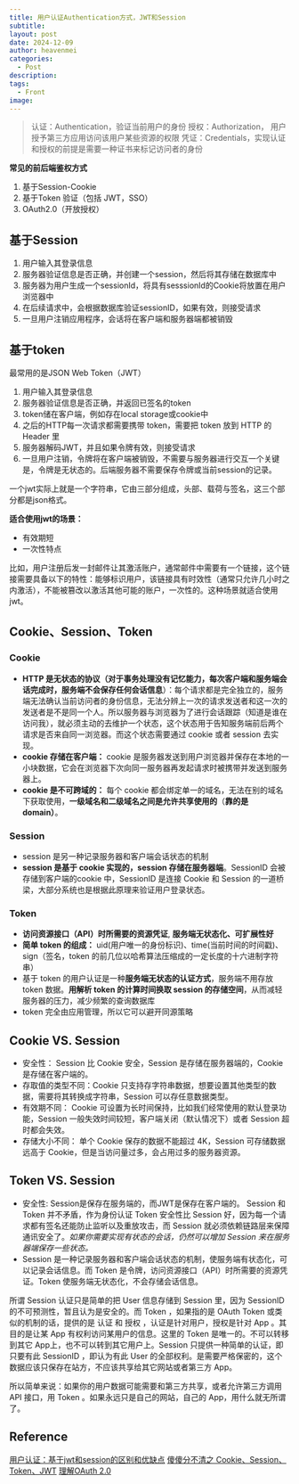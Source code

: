 ```yaml
---
title: 用户认证Authentication方式，JWT和Session
subtitle: 
layout: post
date: 2024-12-09
author: heavenmei
categories:
  - Post
description: 
tags:
  - Front
image:
---
```


> 认证：Authentication，验证当前用户的身份
> 授权：Authorization， 用户授予第三方应用访问该用户某些资源的权限
> 凭证：Credentials，实现认证和授权的前提是需要一种证书来标记访问者的身份


**常见的前后端鉴权方式**
1. 基于Session-Cookie
2. 基于Token 验证（包括 JWT，SSO）
3. OAuth2.0（开放授权）

## 基于Session
1. 用户输入其登录信息
2. 服务器验证信息是否正确，并创建一个session，然后将其存储在数据库中
3. 服务器为用户生成一个sessionId，将具有sesssionId的Cookie将放置在用户浏览器中
4. 在后续请求中，会根据数据库验证sessionID，如果有效，则接受请求
5. 一旦用户注销应用程序，会话将在客户端和服务器端都被销毁




## 基于token
最常用的是JSON Web Token（JWT）

1. 用户输入其登录信息
2. 服务器验证信息是否正确，并返回已签名的token
3. token储在客户端，例如存在local storage或cookie中
4. 之后的HTTP每一次请求都需要携带 token，需要把 token 放到 HTTP 的 Header 里
5. 服务器解码JWT，并且如果令牌有效，则接受请求
6. 一旦用户注销，令牌将在客户端被销毁，不需要与服务器进行交互一个关键是，令牌是无状态的。后端服务器不需要保存令牌或当前session的记录。


一个jwt实际上就是一个字符串，它由三部分组成，头部、载荷与签名，这三个部分都是json格式。





**适合使用jwt的场景：**
- 有效期短
- 一次性特点

比如，用户注册后发一封邮件让其激活账户，通常邮件中需要有一个链接，这个链接需要具备以下的特性：能够标识用户，该链接具有时效性（通常只允许几小时之内激活），不能被篡改以激活其他可能的账户，一次性的。这种场景就适合使用jwt。



## Cookie、Session、Token

### Cookie
- **HTTP 是无状态的协议（对于事务处理没有记忆能力，每次客户端和服务端会话完成时，服务端不会保存任何会话信息**）：每个请求都是完全独立的，服务端无法确认当前访问者的身份信息，无法分辨上一次的请求发送者和这一次的发送者是不是同一个人。所以服务器与浏览器为了进行会话跟踪（知道是谁在访问我），就必须主动的去维护一个状态，这个状态用于告知服务端前后两个请求是否来自同一浏览器。而这个状态需要通过 cookie 或者 session 去实现。
- **cookie 存储在客户端：** cookie 是服务器发送到用户浏览器并保存在本地的一小块数据，它会在浏览器下次向同一服务器再发起请求时被携带并发送到服务器上。
- **cookie 是不可跨域的：** 每个 cookie 都会绑定单一的域名，无法在别的域名下获取使用，**一级域名和二级域名之间是允许共享使用的**（**靠的是 domain）**。


### Session
- session 是另一种记录服务器和客户端会话状态的机制
- **session 是基于 cookie 实现的，session 存储在服务器端**。SessionID 会被存储到客户端的cookie 中，SessionID 是连接 Cookie 和 Session 的一道桥梁，大部分系统也是根据此原理来验证用户登录状态。



### Token
- **访问资源接口（API）时所需要的资源凭证**, **服务端无状态化、可扩展性好**
- **简单 token 的组成：** uid(用户唯一的身份标识)、time(当前时间的时间戳)、sign（签名，token 的前几位以哈希算法压缩成的一定长度的十六进制字符串）
- 基于 token 的用户认证是一种**服务端无状态的认证方式**，服务端不用存放 token 数据。**用解析 token 的计算时间换取 session 的存储空间**，从而减轻服务器的压力，减少频繁的查询数据库
- token 完全由应用管理，所以它可以避开同源策略

## Cookie VS. Session

- 安全性： Session 比 Cookie 安全，Session 是存储在服务器端的，Cookie 是存储在客户端的。
- 存取值的类型不同：Cookie 只支持存字符串数据，想要设置其他类型的数据，需要将其转换成字符串，Session 可以存任意数据类型。
- 有效期不同： Cookie 可设置为长时间保持，比如我们经常使用的默认登录功能，Session 一般失效时间较短，客户端关闭（默认情况下）或者 Session 超时都会失效。
- 存储大小不同： 单个 Cookie 保存的数据不能超过 4K，Session 可存储数据远高于 Cookie，但是当访问量过多，会占用过多的服务器资源。




## Token VS.  Session  
- 安全性:  Session是保存在服务端的，而JWT是保存在客户端的。 Session 和 Token 并不矛盾，作为身份认证 Token 安全性比 Session 好，因为每一个请求都有签名还能防止监听以及重放攻击，而 Session 就必须依赖链路层来保障通讯安全了。*如果你需要实现有状态的会话，仍然可以增加 Session 来在服务器端保存一些状态。*
- Session 是一种记录服务器和客户端会话状态的机制，使服务端有状态化，可以记录会话信息。而 Token 是令牌，访问资源接口（API）时所需要的资源凭证。Token 使服务端无状态化，不会存储会话信息。

所谓 Session 认证只是简单的把 User 信息存储到 Session 里，因为 SessionID 的不可预测性，暂且认为是安全的。而 Token ，如果指的是 OAuth Token 或类似的机制的话，提供的是 认证 和 授权 ，认证是针对用户，授权是针对 App 。其目的是让某 App 有权利访问某用户的信息。这里的 Token 是唯一的。不可以转移到其它 App上，也不可以转到其它用户上。Session 只提供一种简单的认证，即只要有此 SessionID ，即认为有此 User 的全部权利。是需要严格保密的，这个数据应该只保存在站方，不应该共享给其它网站或者第三方 App。
 

所以简单来说：如果你的用户数据可能需要和第三方共享，或者允许第三方调用 API 接口，用 Token 。如果永远只是自己的网站，自己的 App，用什么就无所谓了。

  


## Reference
[用户认证：基于jwt和session的区别和优缺点](https://www.cnblogs.com/yuanrw/p/10089796.html "发布于 2018-12-09 00:56")
[傻傻分不清之 Cookie、Session、Token、JWT](https://juejin.cn/post/6844904034181070861#heading-25)
[理解OAuth 2.0](https://www.ruanyifeng.com/blog/2014/05/oauth_2_0.html)